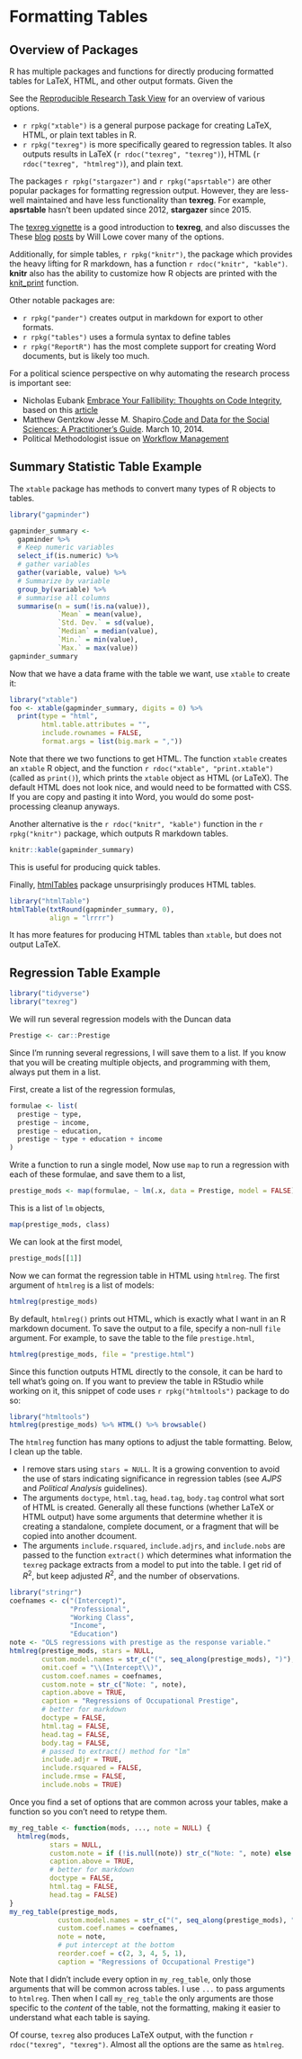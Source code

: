 # Formatting Tables

## Overview of Packages

R has multiple packages and functions for directly producing formatted tables
for LaTeX, HTML, and other output formats.
Given the 

See the [Reproducible Research Task View](https://cran.r-project.org/web/views/ReproducibleResearch.html) for an overview of various options.

- `r rpkg("xtable")` is a general purpose package for creating LaTeX, HTML, or plain text tables in R.
- `r rpkg("texreg")` is more specifically geared to regression tables. It also outputs results in LaTeX (`r rdoc("texreg", "texreg")`),
HTML (`r rdoc("texreg", "htmlreg")`), and plain text.

The packages `r rpkg("stargazer")` and `r rpkg("apsrtable")` are other popular packages for formatting regression output.
However, they are less-well maintained and have less functionality than **texreg**. For example, **apsrtable** hasn't been updated since 2012, **stargazer** since 2015.

The [texreg vignette](https://cran.r-project.org/web/packages/texreg/vignettes/texreg.pdf) is a good introduction to **texreg**, and also discusses the 
These [blog](http://conjugateprior.org/2013/10/call-them-what-you-will/) [posts](http://conjugateprior.org/2013/03/r-to-latex-packages-coverage/) by Will Lowe cover many of the options.

Additionally, for simple tables, `r rpkg("knitr")`, the package which provides the heavy lifting for R markdown, has a function `r rdoc("knitr", "kable")`.
**knitr** also has the ability to customize how R objects are printed with the [knit_print](https://cran.rstudio.com/web/packages/knitr/vignettes/knit_print.html) function.

Other notable packages are:

- `r rpkg("pander")` creates output in markdown for export to other formats.
- `r rpkg("tables")` uses a formula syntax to define tables
- `r rpkg("ReportR")` has the most complete support for creating Word documents, but is likely too much.


For a political science perspective on why automating the research process is important see:

- Nicholas Eubank [Embrace Your Fallibility: Thoughts on Code Integrity](https://thepoliticalmethodologist.com/2016/06/06/embrace-your-fallibility-thoughts-on-code-integrity/), based on this [article](https://doi.org/10.1017/S1049096516000196)
- Matthew Gentzkow Jesse M. Shapiro.[Code and Data for the Social Sciences:
A Practitioner’s Guide](http://web.stanford.edu/~gentzkow/research/CodeAndData.pdf). March 10, 2014.
- Political Methodologist issue on [Workflow Management](http://www.jakebowers.org/PAPERS/tpm_v18_n2.pdf)

## Summary Statistic Table Example

The `xtable` package has methods to convert many types of R objects to tables.

```r
library("gapminder")

gapminder_summary <-
  gapminder %>%
  # Keep numeric variables
  select_if(is.numeric) %>%
  # gather variables
  gather(variable, value) %>%
  # Summarize by variable
  group_by(variable) %>%
  # summarise all columns
  summarise(n = sum(!is.na(value)),
            `Mean` = mean(value),
            `Std. Dev.` = sd(value),
            `Median` = median(value),
            `Min.` = min(value),
            `Max.` = max(value))
gapminder_summary
```

Now that we have a data frame with the table we want, use `xtable` to create
it:
```r
library("xtable")
foo <- xtable(gapminder_summary, digits = 0) %>%
  print(type = "html",
        html.table.attributes = "",
        include.rownames = FALSE,
        format.args = list(big.mark = ","))
```
Note that there we two functions to get HTML. The function `xtable` creates
an `xtable` R object, and the function `r rdoc("xtable", "print.xtable")` (called as `print()`), which prints the `xtable` object as HTML (or LaTeX).
The default HTML does not look nice, and would need to be formatted with CSS.
If you are copy and pasting it into Word, you would do some post-processing cleanup anyways.

Another alternative is the `r rdoc("knitr", "kable")` function in the `r rpkg("knitr")` package, which outputs R markdown tables.
```r
knitr::kable(gapminder_summary)
```

This is useful for producing quick tables.

Finally, [htmlTables](https://cran.r-project.org/web/packages/htmlTable/vignettes/tables.html) package unsurprisingly produces HTML tables.
```r
library("htmlTable")
htmlTable(txtRound(gapminder_summary, 0),
          align = "lrrrr")
```
It has more features for producing HTML tables than `xtable`, but does not output LaTeX.

## Regression Table Example

```r
library("tidyverse")
library("texreg")
```

We will run several regression models with the Duncan data

```r
Prestige <- car::Prestige
```

Since I'm running several regressions, I will save them to a list.
If you know that you will be creating multiple objects, and programming with them, always put them in a list.

First, create a list of the regression formulas,
```r
formulae <- list(
  prestige ~ type,
  prestige ~ income,
  prestige ~ education,
  prestige ~ type + education + income
)
```
Write a function to run a single model,
Now use `map` to run a regression with each of these formulae, 
and save them to a list,
```r
prestige_mods <- map(formulae, ~ lm(.x, data = Prestige, model = FALSE))
```
This is a list of `lm` objects,
```r
map(prestige_mods, class)
```
We can look at the first model,
```r
prestige_mods[[1]]
```

Now we can format the regression table in HTML using `htmlreg`.
The first argument of `htmlreg` is a list of models:
```r
htmlreg(prestige_mods)
```

By default, `htmlreg()` prints out HTML, which is exactly what I want in an R markdown document. 
To save the output to a file, specify a non-null `file` argument.
For example, to save the table to the file `prestige.html`,
```r
htmlreg(prestige_mods, file = "prestige.html")
```

Since this function outputs HTML directly to the console, it can be hard to tell what's going on.
If you want to preview the table in RStudio while working on it, this
snippet of code uses `r rpkg("htmltools")` package to do so:
```r
library("htmltools")
htmlreg(prestige_mods) %>% HTML() %>% browsable()
```

The `htmlreg` function has many options to adjust the table formatting.
Below, I clean up the table. 

- I remove stars using `stars = NULL`. It is a growing convention to avoid the use of stars indicating significance in regression tables (see *AJPS* and *Political Analysis* guidelines).
- The arguments `doctype`, `html.tag`, `head.tag`, `body.tag` control what sort of HTML is created. Generally all these functions (whether LaTeX or HTML output) have some arguments that determine whether it is creating a standalone, complete document, or a fragment that will be copied into another dcoument.
- The arguments `include.rsquared`, `include.adjrs`, and `include.nobs` are passed to the function `extract()` which determines what information the `texreg` package extracts from a model to put into the table. I get rid of $R^2$, but keep adjusted $R^2$, and the number of observations.

```r
library("stringr")
coefnames <- c("(Intercept)",
               "Professional",
               "Working Class",
               "Income", 
               "Education")
note <- "OLS regressions with prestige as the response variable."
htmlreg(prestige_mods, stars = NULL,
        custom.model.names = str_c("(", seq_along(prestige_mods), ")"),
        omit.coef = "\\(Intercept\\)",
        custom.coef.names = coefnames,
        custom.note = str_c("Note: ", note),
        caption.above = TRUE,
        caption = "Regressions of Occupational Prestige",
        # better for markdown
        doctype = FALSE,
        html.tag = FALSE,
        head.tag = FALSE,
        body.tag = FALSE, 
        # passed to extract() method for "lm"
        include.adjr = TRUE,
        include.rsquared = FALSE,
        include.rmse = FALSE,
        include.nobs = TRUE)
```

Once you find a set of options that are common across your tables, make a function so you con't need to retype them.

```r
my_reg_table <- function(mods, ..., note = NULL) {
  htmlreg(mods,
          stars = NULL,
          custom.note = if (!is.null(note)) str_c("Note: ", note) else NULL,
          caption.above = TRUE,
          # better for markdown
          doctype = FALSE,
          html.tag = FALSE,
          head.tag = FALSE)       
}
my_reg_table(prestige_mods,
            custom.model.names = str_c("(", seq_along(prestige_mods), ")"),
            custom.coef.names = coefnames,
            note = note,
            # put intercept at the bottom
            reorder.coef = c(2, 3, 4, 5, 1),
            caption = "Regressions of Occupational Prestige")
```
Note that I didn't include every option in `my_reg_table`, only those arguments that will be common across tables.
I use `...` to pass arguments to `htmlreg`.
Then when I call `my_reg_table` the only arguments are those specific to the
*content* of the table, not the formatting, making it easier to understand what each table is saying.

Of course, `texreg` also produces LaTeX output, with the function `r rdoc("texreg", "texreg")`.
Almost all the options are the same as `htmlreg`.
